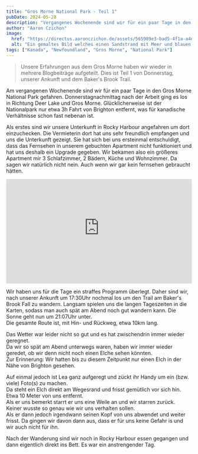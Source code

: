 ```yaml
---
title: "Gros Morne National Park - Teil 1"
pubDate: 2024-05-28
description: "Vergangenes Wochenende sind wir für ein paar Tage in den Gros Morne National Park gefahren."
author: "Aaron Czichon"
image:
  href: "https://directus.aaronczichon.de/assets/565989e3-bad5-4f1a-a4e8-b509d26c9d9b.jpg?quality=70&width=1600"
  alt: "Ein gemaltes Bild welches einen Sandstrand mit Meer und blauen immer zeigt. Auf diesem Sand sind mehrere Holzboote (7) gemalt. Diese tragen unterschiedliche Farben. Von links nach rechts, grün, blau, rot, grün, orange, blau, weiß."
tags: ["Kanada", "Newfoundland", "Gros Morne", "National Park"]
---
```



> Unsere Erfahrungen aus dem Gros Morne haben wir wieder in mehrere Blogbeiträge aufgeteilt. Dies ist Teil 1 von Donnerstag, unserer Ankunft und dem Baker's Brook Trail.

Am vergangenen Wochenende sind wir für ein paar Tage in den Gros Morne National Park gefahren. Donnerstagnachmittag nach der Arbeit ging es los in Richtung Deer Lake und Gros Morne. Glücklicherweise ist der Nationalpark nur etwa 3h Fahrt von Brighton entfernt, was für kanadische Verhältnisse schon fast nebenan ist.

Als erstes sind wir unsere Unterkunft in Rocky Harbour angefahren um dort einzuchecken. Die Vermieterin dort hat uns sehr freundlich empfangen und uns die Unterkunft gezeigt. Sie hat sich bei uns ersteinmal entschuldigt, dass das Fernsehen in unserem gebuchten Apartment nicht funktioniert und hat uns deshalb ein Upgrade gegeben. Wir bekamen also ein größeres Apartment mir 3 Schlafzimmer, 2 Bädern, Küche und Wohnzimmer. Da sagen wir natürlich nicht nein. Auch wenn wir gar kein fernsehen gebraucht hätten.

<div style="position: relative; padding-top: 56.25%;">
  <iframe
    src="https://customer-rnx58v5rm01lsk0m.cloudflarestream.com/a6a1538f4faff3deb068a828d2262c42/iframe?poster=https%3A%2F%2Fcustomer-rnx58v5rm01lsk0m.cloudflarestream.com%2Fa6a1538f4faff3deb068a828d2262c42%2Fthumbnails%2Fthumbnail.jpg%3Ftime%3D%26height%3D600"
    loading="lazy"
    style="border: none; position: absolute; top: 0; left: 0; height: 100%; width: 100%;"
    allow="accelerometer; gyroscope; autoplay; encrypted-media; picture-in-picture;"
    allowfullscreen="true"
  ></iframe>
</div>

Wir haben uns für die Tage ein straffes Programm überlegt. Daher sind wir, nach unserer Ankunft um 17:30Uhr nochmal los um den Trail am Baker's Brook Fall zu wandern. Langsam spielen uns die langen Tageszeiten in die Karten, sodass man auch spät am Abend noch gut wandern kann. Die Sonne geht nun um 21:07Uhr unter.  
Die gesamte Route ist, mit Hin- und Rückweg, etwa 10km lang.

<DirectusImage assetId="e674ffde-7d5b-4afc-b607-99d241028ad1.jpg" />

<DirectusImage assetId="af3e47fe-e35a-4f61-8455-aa30dbe1cdd4.jpg" />

Das Wetter war leider nicht so gut und es hat zwischendrin immer wieder geregnet.   
Da wir so spät am Abend unterwegs waren, haben wir immer wieder geredet, ob wir denn nicht noch einen Elche sehen könnten.   
Zur Erinnerung: Wir hatten bis zu diesem Zeitpunkt nur einen Elch in der Nähe von Brighton gesehen.

Auf einmal jedoch ist Lea ganz aufgeregt und zückt ihr Handy um ein (bzw. viele) Foto(s) zu machen.   
Da steht ein Elch direkt am Wegesrand und frisst gemütlich vor sich hin. Etwa 10 Meter von uns entfernt.   
Als er uns bemerkt starrt er uns eine Weile an und wir starren zurück. Keiner wusste so genau wie wir uns verhalten sollen.   
Als er dann jedoch irgendwann seinen Kopf von uns abwendet und weiter frisst. Da gingen wir davon dann aus, dass er für uns keine Gefahr is und wir auch nicht für ihn.

<DirectusImage assetId="b4c15de6-7f90-48d5-b371-b97c8d4861fd.jpg" />

Nach der Wanderung sind wir noch in Rocky Harbour essen gegangen und dann eigentlich direkt ins Bett. Es war ein anstrengender Tag.